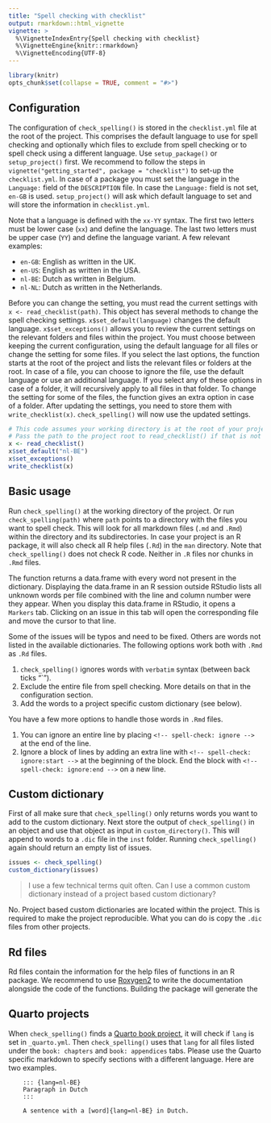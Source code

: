```yaml
---
title: "Spell checking with checklist"
output: rmarkdown::html_vignette
vignette: >
  %\VignetteIndexEntry{Spell checking with checklist}
  %\VignetteEngine{knitr::rmarkdown}
  %\VignetteEncoding{UTF-8}
---
```


```r
library(knitr)
opts_chunk$set(collapse = TRUE, comment = "#>")
```

## Configuration

The configuration of `check_spelling()` is stored in the `checklist.yml` file at the root of the project.
This comprises the default language to use for spell checking and optionally which files to exclude from spell checking or to spell check using a different language.
Use `setup_package()` or `setup_project()` first.
We recommend to follow the steps in `vignette("getting_started", package = "checklist")` to set-up the `checklist.yml`.
In case of a package you must set the language in the `Language:` field of the `DESCRIPTION` file.
In case the `Language:` field is not set, `en-GB` is used.
`setup_project()` will ask which default language to set and will store the information in `checklist.yml`.

Note that a language is defined with the `xx-YY` syntax.
The first two letters must be lower case (`xx`) and define the language.
The last two letters must be upper case (`YY`) and define the language variant.
A few relevant examples:

- `en-GB`: English as written in the UK.
- `en-US`: English as written in the USA.
- `nl-BE`: Dutch as written in Belgium.
- `nl-NL`: Dutch as written in the Netherlands.

Before you can change the setting, you must read the current settings with `x <- read_checklist(path)`.
This object has several methods to change the spell checking settings.
`x$set_default(language)` changes the default language.
`x$set_exceptions()` allows you to review the current settings on the relevant folders and files within the project.
You must choose between keeping the current configuration, using the default language for all files or change the setting for some files.
If you select the last options, the function starts at the root of the project and lists the relevant files or folders at the root.
In case of a file, you can choose to ignore the file, use the default language or use an additional language.
If you select any of these options in case of a folder, it will recursively apply to all files in that folder.
To change the setting for some of the files, the function gives an extra option in case of a folder.
After updating the settings, you need to store them with `write_checklist(x)`.
`check_spelling()` will now use the updated settings.

```r
# This code assumes your working directory is at the root of your project.
# Pass the path to the project root to read_checklist() if that is not the case.
x <- read_checklist()
x$set_default("nl-BE")
x$set_exceptions()
write_checklist(x)
```

## Basic usage

Run `check_spelling()` at the working directory of the project.
Or run `check_spelling(path)` where `path` points to a directory with the files you want to spell check.
This will look for all markdown files (`.md` and `.Rmd`) within the directory and its subdirectories.
In case your project is an R package, it will also check all R help files (`.Rd`) in the `man` directory.
Note that `check_spelling()` does not check R code.
Neither in `.R` files nor chunks in `.Rmd` files.

The function returns a data.frame with every word not present in the dictionary.
Displaying the data.frame in an R session outside RStudio lists all unknown words per file combined with the line and column number were they appear.
When you display this data.frame in RStudio, it opens a `Markers` tab.
Clicking on an issue in this tab will open the corresponding file and move the cursor to that line.

Some of the issues will be typos and need to be fixed.
Others are words not listed in the available dictionaries.
The following options work both with `.Rmd` as `.Rd` files.

1. `check_spelling()` ignores words with `verbatim` syntax (between back ticks "`").
1. Exclude the entire file from spell checking.
More details on that in the configuration section.
1. Add the words to a project specific custom dictionary (see below).

You have a few more options to handle those words in `.Rmd` files.

1. You can ignore an entire line by placing `<!-- spell-check: ignore -->` at the end of the line.
1. Ignore a block of lines by adding an extra line with `<!-- spell-check: ignore:start -->` at the beginning of the block.
End the block with `<!-- spell-check: ignore:end -->` on a new line.

## Custom dictionary

First of all make sure that `check_spelling()` only returns words you want to add to the custom dictionary.
Next store the output of `check_spelling()` in an object and use that object as input in `custom_directory()`.
This will append to words to a `.dic` file in the `inst` folder.
Running `check_spelling()` again should return an empty list of issues.

```r
issues <- check_spelling()
custom_dictionary(issues)
```

> I use a few technical terms quit often.
> Can I use a common custom dictionary instead of a project based custom dictionary?

No.
Project based custom dictionaries are located within the project.
This is required to make the project reproducible.
What you can do is copy the `.dic` files from other projects.

## Rd files

Rd files contain the information for the help files of functions in an R package.
We recommend to use [Roxygen2](https://roxygen2.r-lib.org/) to write the documentation alongside the code of the functions.
Building the package will generate the

## Quarto projects

When `check_spelling()` finds a [Quarto book project](https://quarto.org/docs/books/), it will check if `lang` is set in `_quarto.yml`.
Then `check_spelling()` uses that `lang` for all files listed under the `book: chapters` and `book: appendices` tabs.
Please use the Quarto specific markdown to specify sections with a different language.
Here are two examples.

```
    ::: {lang=nl-BE}
    Paragraph in Dutch
    :::
```

```
    A sentence with a [word]{lang=nl-BE} in Dutch.
```
